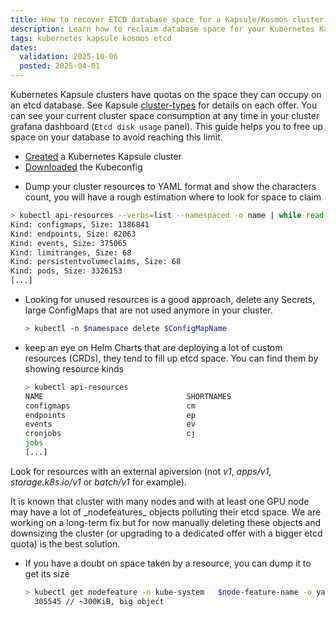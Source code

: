 ```yaml
---
title: How to recover ETCD database space for a Kapsule/Kosmos cluster
description: Learn how to reclaim database space for your Kubernetes Kapsule and Kosmos clusters to stay below your quota.
tags: kubernetes kapsule kosmos etcd
dates:
  validation: 2025-10-06
  posted: 2025-04-01
---
```



Kubernetes Kapsule clusters have quotas on the space they can occupy on an etcd database. See Kapsule [cluster-types](https://api.scaleway.com/k8s/v1/regions/fr-par/cluster-types) for details on each offer.
You can see your current cluster space consumption at any time in your cluster grafana dashboard (`Etcd disk usage` panel).
This guide helps you to free up space on your database to avoid reaching this limit.

<Requirements />

- [Created](/kubernetes/how-to/create-cluster/) a Kubernetes Kapsule cluster
- [Downloaded](/kubernetes/how-to/connect-cluster-kubectl/) the Kubeconfig

* Dump your cluster resources to YAML format and show the characters count, you will have a rough estimation where to look for space to claim

```bash
> kubectl api-resources --verbs=list --namespaced -o name | while read type; do echo -n "Kind: ${type}, Size: "; kubectl get $type -o yaml -A | wc -c; done
Kind: configmaps, Size: 1386841
Kind: endpoints, Size: 82063
Kind: events, Size: 375065
Kind: limitranges, Size: 68
Kind: persistentvolumeclaims, Size: 68
Kind: pods, Size: 3326153
[...]
```

* Looking for unused resources is a good approach, delete any Secrets, large ConfigMaps that are not used anymore in your cluster.

  ```bash
  > kubectl -n $namespace delete $ConfigMapName
  ```

* keep an eye on Helm Charts that are deploying a lot of custom resources (CRDs), they tend to fill up etcd space. You can find them by showing resource kinds

  ```bash
  > kubectl api-resources
  NAME                                SHORTNAMES                          APIVERSION                           NAMESPACED   KIND
  configmaps                          cm                                  v1                                   true         ConfigMap
  endpoints                           ep                                  v1                                   true         Endpoints
  events                              ev                                  v1                                   true         Event
  cronjobs                            cj                                  batch/v1                             true         CronJob
  jobs                                                                    batch/v1                             true         Job
  [...]
  ```
Look for resources with an external apiversion (not _v1_, _apps/v1_, _storage.k8s.io/v1_ or _batch/v1_ for example).

<Message type="note">
    It is known that cluster with many nodes and with at least one GPU node may have a lot of _nodefeatures_ objects polluting their etcd space. We are working on a long-term fix but for now manually deleting these objects and downsizing the cluster (or upgrading to a dedicated offer with a bigger etcd quota) is the best solution.
</Message>

* If you have a doubt on space taken by a resource, you can dump it to get its size

  ```bash
  > kubectl get nodefeature -n kube-system   $node-feature-name -o yaml | wc -c
    305545 // ~300KiB, big object
  ```
